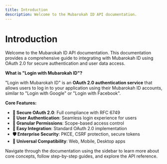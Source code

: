 ```yaml
---
title: Introduction
description: Welcome to the Mubarokah ID API documentation.
---
```


# Introduction

Welcome to the Mubarokah ID API documentation. This documentation provides a comprehensive guide to integrating with Mubarokah ID using OAuth 2.0 for secure authentication and user data access.

**What is "Login with Mubarokah ID"?**

"Login with Mubarokah ID" is an **OAuth 2.0 authentication service** that allows users to log in to your application using their Mubarokah ID accounts, similar to "Login with Google" or "Login with Facebook".

**Core Features:**
- **🔐 Secure OAuth 2.0**: Full compliance with RFC 6749
- **👤 User Authentication**: Seamless login experience for users
- **🎯 Granular Permissions**: Scope-based access control
- **🚀 Easy Integration**: Standard OAuth 2.0 implementation
- **🛡️ Enterprise Security**: PKCE, CSRF protection, secure tokens
- **📱 Universal Compatibility**: Web, Mobile, Desktop apps

Navigate through the documentation using the sidebar to learn more about core concepts, follow step-by-step guides, and explore the API reference.
